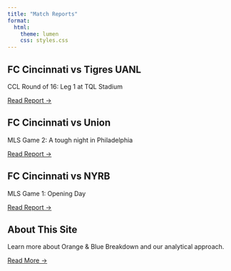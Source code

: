 ```yaml
---
title: "Match Reports"
format:
  html:
    theme: lumen
    css: styles.css
---
```


```{=html}
<div class="grid-container">
  <div class="card">
    <div class="card-header"></div>
    <div class="card-body">
      <h2 class="card-title">FC Cincinnati vs Tigres UANL</h2>
      <div class="card-content">
        <p>CCL Round of 16: Leg 1 at TQL Stadium</p>
        <a href="reports/Tigres.html" class="btn">Read Report →</a>
      </div>
    </div>
  </div>

  <div class="card">
    <div class="card-header"></div>
    <div class="card-body">
      <h2 class="card-title">FC Cincinnati vs Union</h2>
      <div class="card-content">
        <p>MLS Game 2: A tough night in Philadelphia</p>
        <a href="reports/union.html" class="btn">Read Report →</a>
      </div>
    </div>
  </div>

  <div class="card">
    <div class="card-header"></div>
    <div class="card-body">
      <h2 class="card-title">FC Cincinnati vs NYRB</h2>
      <div class="card-content">
        <p>MLS Game 1: Opening Day</p>
        <a href="reports/NYRB.html" class="btn">Read Report →</a>
      </div>
    </div>
  </div>

  <div class="card">
    <div class="card-header"></div>
    <div class="card-body">
      <h2 class="card-title">About This Site</h2>
      <div class="card-content">
        <p>Learn more about Orange & Blue Breakdown and our analytical approach.</p>
        <a href="reports/intro.html" class="btn">Read More →</a>
      </div>
    </div>
  </div>
</div>
```
